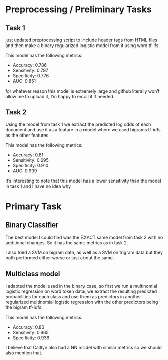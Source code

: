 
# Preprocessing / Preliminary Tasks

## Task 1
  just updated preprocessing script to include header tags from HTML files and then make a binary regularized logistic model from it using word tf-ifs
  
  This model has the following metrics:
  
  - Accuracy: 0.786
  - Sensitivity: 0.797
  - Specificity: 0.776
  - AUC: 0.851
  
for whatever reason this model is extremely large and github literally won't allow me to upload it, I'm happy to email it if needed.
  
## Task 2
  
Using the model from task 1 we extract the predicted log odds of each document and use it as a feature in a model where we used bigrams tf-idfs as the other features.
  
  This model has the following metrics:
  
  - Accuracy: 0.81
  - Sensitivity: 0.695
  - Specificity: 0.910
  - AUC: 0.909
  
It's interesting to note that this model has a lower sensitivity than the model in task 1 and I have no idea why
  
# Primary Task
  
## Binary Classifier
  
The best model I could find was the EXACT same model from task 2 with no additional changes. So it has the same metrics as in task 2.
  
I also tried a SVM on bigram data, as well as a SVM on trigram data but they both performed either worse or just about the same.
  

## Multiclass model
  
I adapted the model used in the binary case, so first we run a multinomial logistic regression on word token data, we extract the resulting predicted probabilities for each class and use them as predictors in another regularized multinomial logistic regression with the other predictors being the bigram tf-idfs.
  
  This model has the following metrics:
  
  - Accuracy: 0.80
  - Sensitivity: 0.665
  - Specificity: 0.936
  
I believe that Caitlyn also had a NN model with similar metrics so we should also mention that.